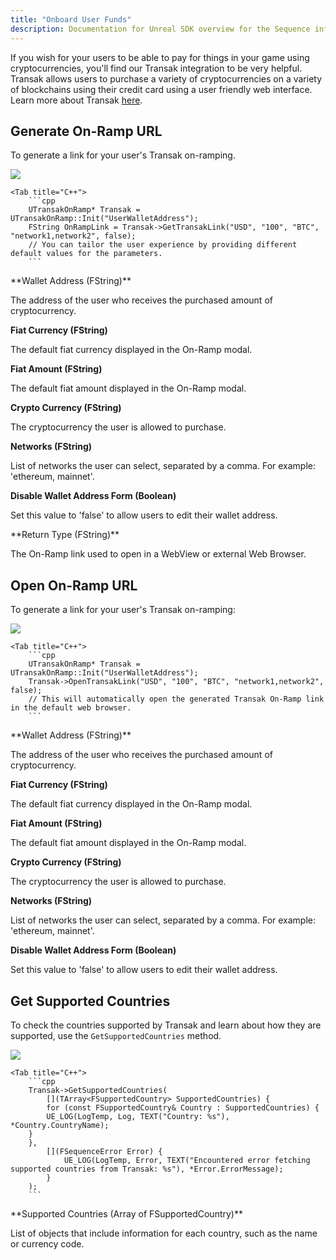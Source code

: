 ---
title: "Onboard User Funds"
description: Documentation for Unreal SDK overview for the Sequence infrastructure stack for web3 gaming.
---

If you wish for your users to be able to pay for things in your game using cryptocurrencies, you'll find our Transak integration to be very helpful.
Transak allows users to purchase a variety of cryptocurrencies on a variety of blockchains using their credit card using a user friendly web interface. Learn more about Transak [here](https://transak.com/).

## Generate On-Ramp URL

To generate a link for your user's Transak on-ramping.

<Tabs>
    <Tab title="Blueprint">
        <Frame caption="Pay Onramp Link">
            <img src="/images/unreal/pay_onramp_link.png" />
        </Frame>
    </Tab>

    <Tab title="C++">
        ```cpp
        UTransakOnRamp* Transak = UTransakOnRamp::Init("UserWalletAddress");
        FString OnRampLink = Transak->GetTransakLink("USD", "100", "BTC", "network1,network2", false);
        // You can tailor the user experience by providing different default values for the parameters.
        ```
  </Tab>
</Tabs>

<Accordion title="Parameters">
  **Wallet Address (FString)**

   The address of the user who receives the purchased amount of cryptocurrency.

  **Fiat Currency (FString)**

   The default fiat currency displayed in the On-Ramp modal.

  **Fiat Amount (FString)**

   The default fiat amount displayed in the On-Ramp modal.

  **Crypto Currency (FString)**

   The cryptocurrency the user is allowed to purchase.

  **Networks (FString)**

   List of networks the user can select, separated by a comma. For example: 'ethereum, mainnet'.

  **Disable Wallet Address Form (Boolean)**

   Set this value to 'false' to allow users to edit their wallet address.

</Accordion>

<Accordion title="Return Types">
  **Return Type (FString)**

   The On-Ramp link used to open in a WebView or external Web Browser.

</Accordion>

## Open On-Ramp URL

To generate a link for your user's Transak on-ramping:

<Tabs>
    <Tab title="Blueprint">
        <Frame caption="Pay Open Onramp">
            <img src="/images/unreal/pay_open_onramp.png" />
        </Frame>
    </Tab>

    <Tab title="C++">
        ```cpp
        UTransakOnRamp* Transak = UTransakOnRamp::Init("UserWalletAddress");
        Transak->OpenTransakLink("USD", "100", "BTC", "network1,network2", false);
        // This will automatically open the generated Transak On-Ramp link in the default web browser.
        ```
  </Tab>
</Tabs>

<Accordion title="Parameters">
  **Wallet Address (FString)**

   The address of the user who receives the purchased amount of cryptocurrency.

  **Fiat Currency (FString)**

   The default fiat currency displayed in the On-Ramp modal.

  **Fiat Amount (FString)**

   The default fiat amount displayed in the On-Ramp modal.

  **Crypto Currency (FString)**

   The cryptocurrency the user is allowed to purchase.

  **Networks (FString)**

   List of networks the user can select, separated by a comma. For example: 'ethereum, mainnet'.

  **Disable Wallet Address Form (Boolean)**

   Set this value to 'false' to allow users to edit their wallet address.

</Accordion>

## Get Supported Countries

To check the countries supported by Transak and learn about how they are supported, use the `GetSupportedCountries` method.

<Tabs>
    <Tab title="Blueprint">
        <Frame caption="Pay Get Supported Countries">
            <img src="/images/unreal/pay_get_supported_countries.png" />
        </Frame>
    </Tab>

    <Tab title="C++">
        ```cpp
        Transak->GetSupportedCountries(
            [](TArray<FSupportedCountry> SupportedCountries) {
            for (const FSupportedCountry& Country : SupportedCountries) {
            UE_LOG(LogTemp, Log, TEXT("Country: %s"), *Country.CountryName);
        }
        },
            [](FSequenceError Error) {
                UE_LOG(LogTemp, Error, TEXT("Encountered error fetching supported countries from Transak: %s"), *Error.ErrorMessage);
            }
        );
        ```
  </Tab>
</Tabs>

<Accordion title="Return Types">
  **Supported Countries (Array of FSupportedCountry)**

   List of objects that include information for each country, such as the name or currency code.

</Accordion>

